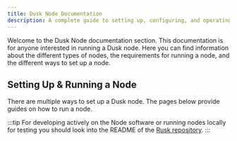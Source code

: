 ```yaml
---
title: Dusk Node Documentation
description: A complete guide to setting up, configuring, and operating a node on Dusk.
---
```


Welcome to the Dusk Node documentation section. This documentation is for anyone interested in running a Dusk node. Here you can find information about the different types of nodes, the requirements for running a node, and the different ways to set up a node.

## Setting Up & Running a Node

There are multiple ways to set up a Dusk node. The pages below provide guides on how to run a node.

<CardGrid>
        <LinkCard title="Mainnet Node" href="/operator/guides/mainnet-node" description="Run a provisioner node on mainnet and participate in consensus"/>
        <LinkCard title="Testnet Node" href="/operator/guides/nocturne-node" description="Run a provisioner node on testnet and participate in consensus"/>
        <LinkCard title="Archive Node" href="/operator/guides/archive-node" description="Run an archive node and store more detailed historical chain data"/>
        <LinkCard title="Setup a wallet" href="/operator/guides/node-wallet-setup" description="Setup the CLI wallet on your node server"/>
</CardGrid>

:::tip
For developing actively on the Node software or running nodes locally for testing you should look into the README of the <a href="https://github.com/dusk-network/rusk" target="_blank">Rusk repository</a>.
:::
